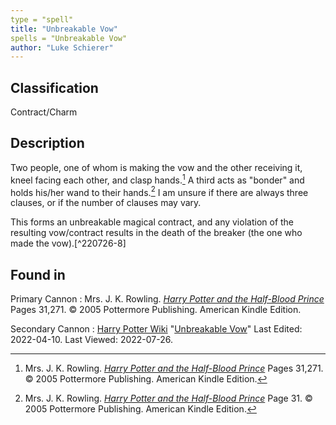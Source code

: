 ```yaml
---
type = "spell"
title: "Unbreakable Vow"
spells = "Unbreakable Vow"
author: "Luke Schierer"
---
```


## Classification

Contract/Charm

## Description

Two people, one of whom is making the vow and the other receiving it, kneel
facing each other, and clasp hands.[^220726-6] A third acts as "bonder" and
holds his/her wand to their hands.[^220726-7]  I am unsure if there are always
three clauses, or if the number of clauses may vary.

This forms an unbreakable magical contract, and any violation of the resulting
vow/contract results in the death of the breaker (the one who made the
vow).[^220726-8]

[^220726-6]: Mrs. J. K. Rowling.
    _[Harry Potter and the Half-Blood Prince](https://www.goodreads.com/book/show/1.Harry_Potter_and_the_Half_Blood_Prince)_
    Pages 31,271.
    © 2005 Pottermore Publishing. American Kindle Edition.

[^220726-7]: Mrs. J. K. Rowling.
    _[Harry Potter and the Half-Blood Prince](https://www.goodreads.com/book/show/1.Harry_Potter_and_the_Half_Blood_Prince)_
    Page 31.
    © 2005 Pottermore Publishing. American Kindle Edition.

[^220726-7]: Mrs. J. K. Rowling.
    _[Harry Potter and the Half-Blood Prince](https://www.goodreads.com/book/show/1.Harry_Potter_and_the_Half_Blood_Prince)_
    Page 271.
    © 2005 Pottermore Publishing. American Kindle Edition.

## Found in

Primary Cannon
:   Mrs. J. K. Rowling.
    _[Harry Potter and the Half-Blood Prince](https://www.goodreads.com/book/show/1.Harry_Potter_and_the_Half_Blood_Prince)_
    Pages 31,271.
    © 2005 Pottermore Publishing. American Kindle Edition.

Secondary Cannon
:   [Harry Potter Wiki](https://harrypotter.fandom.com/)
    "[Unbreakable Vow](https://harrypotter.fandom.com/wiki/Unbreakable_Vow)"
    Last Edited: 2022-04-10. Last Viewed: 2022-07-26.
